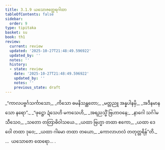 ```yaml
---
title: 3.1.9 ယသောဇတ္ထေရဂါထာ
tableOfContents: false
sidebar:
  order: 9
type: tipitaka
basket: su
book: th1
review:
  current: review
  updated: '2025-10-27T21:48:49.596922'
  updated_by: ''
  notes: ''
  history:
  - state: review
    date: '2025-10-27T21:48:49.596922'
    updated_by: ''
    notes: ''
    previous_state: draft
---
```



<ReviewStatus review={frontmatter.review} showDetails={true} />

<HypothesisAnnotation frontmatter={frontmatter} />

<DynamicBreadcrumb />

<Division number="243" book="th1" e="ch" v="19" p="265">

<Paragraph number="466" type="verses" book="th1">
_“ကာလပဗ္ဗင်္ဂသင်္ကာသော,_  
_ကိသော ဓမနိသန္ထတော;_  
_မတ္တညူ အန္နပါနမှိ,_  
_အဒီနမာနသော နရော”._  

</Paragraph>

</Division>
<Division number="244" book="th1" e="ch" v="19" p="266">

<Paragraph number="467" type="verses" book="th1">
_“ဖုဋ္ဌော ဍံသေဟိ မကသေဟိ,_  
_အရညသ္မိံ ဗြဟာဝနေ;_  
_နာဂေါ သင်္ဂါမသီသေဝ,_  
_သတော တတြာဓိဝါသယေ._  

</Paragraph>

</Division>
<Division number="245" book="th1" e="ch" v="19" p="266">

<Paragraph number="468" type="verses" book="th1">
_ယထာ ဗြဟ္မာ တထာ ဧကော,_  
_ယထာ ဒေဝေါ တထာ ဒုဝေ;_  
_ယထာ ဂါမော တထာ တယော,_  
_ကောလာဟလံ တတုတ္တရိန်”တိ._  


</Paragraph>
</Division>

<Paragraph number="469" type="center" book="th1">
…  ယသောဇော ထေရော… .
</Paragraph>